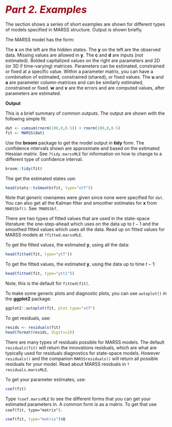 # <i style="font-size: 110%; color:#990017;">Part 2. Examples</i> {- #part2}

The section shows a series of short examples are shown for different types of models specified in MARSS structure. Output is shown briefly.

The MARSS model has the form:
\begin{equation}(\#eq:marss-part2)
\begin{gathered}
\mathbf{x}_t = \mathbf{B}_t\mathbf{x}_{t-1} + \mathbf{u}_t + \mathbf{C}_t\mathbf{c}_t + \mathbf{G}_t\mathbf{w}_t, \text{ where } \mathbf{w}_t \sim \,\text{MVN}(0,\mathbf{Q}_t)\\
\mathbf{y}_t = \mathbf{Z}_t\mathbf{x}_t + \mathbf{a}_t + \mathbf{D}_t\mathbf{d}_t + \mathbf{H}_t\mathbf{v}_t, \text{ where } \mathbf{v}_t \sim \,\text{MVN}(0,\mathbf{R}_t)\\
\mathbf{x}_1 \sim \,\text{MVN}(\boldsymbol{\pi},\boldsymbol{\Lambda}) \text{ or } \mathbf{x}_0 \sim \,\text{MVN}(\boldsymbol{\pi},\boldsymbol{\Lambda})
\end{gathered}
\end{equation} 

The $\mathbf{x}$ on the left are the hidden states. The $\mathbf{y}$ on the left are the observed data. Missing values are allowed in $\mathbf{y}$. The $\mathbf{c}$ and $\mathbf{d}$ are inputs (not estimated).  Bolded capitalized values on the right are parameters and 2D (or 3D if time-varying) matrices. Parameters can be estimated, constrained or fixed at a specific value. Within a parameter matrix, you can have a combination of estimated, constrained (shared), or fixed values. The $\mathbf{u}$ and $\mathbf{a}$ are parameter column-matrices and can be similarly estimated, constrained or fixed. $\mathbf{w}$ and $\mathbf{v}$ are the errors and are computed values, after parameters are estimated.

**Output**

This is a brief summary of common outputs. The output are shown with the following simple fit:
```r
dat <- cumsum(rnorm(100,0,0.5)) + rnorm(100,0,0.5)
fit <- MARSS(dat)
```

Use the **broom** package to get the model output in **tidy** form. The confidence intervals shown are approximate and based on the estimated Hessian matrix. See `?tidy.marssMLE` for information on how to change to a different type of confidence interval.

```r
broom::tidy(fit)
```

The get the estimated states use:
```r
head(stats::tsSmooth(fit, type="xtT"))
```
Note that generic rownames were given since none were specified for `dat`.
You can also get all the Kalman filter and smoother estimates for $\mathbf{x}$ from `MARSSkf()`. See `?MARSSkf`.

There are two types of fitted values that are used in the state-space literature: the one-step-ahead which uses on the data up to $t-1$ and the smoothed fitted values which uses all the data. Read up on fitted values for MARSS models at `?fitted.marssMLE`.

To get the fitted values, the estimated $\mathbf{y}$, using all the data:
```r
head(fitted(fit, type="ytT"))
```
To get the fitted values, the estimated $\mathbf{y}$, using the data up to time $t-1$:
```r
head(fitted(fit, type="ytt1"))
```
Note, this is the default for `fitted(fit)`.

To make some generic plots and diagnostic plots, you can use `autoplot()` in the **ggplot2** package:
```r
ggplot2::autoplot(fit, plot.type="xtT")
```

To get residuals, use:
```r
resids <- residuals(fit)
head(format(resids, digits=2))
```
There are many types of residuals possible for MARSS models. The default `residuals(fit)` will return the innovations residuals, which are what are typically used for residuals diagnostics for state-space models. However `residuals()` and the companion `MARSSresiduals()` will return all possible residuals for your model. Read about MARSS residuals in `?residuals.marssMLE`.

To get your parameter estimates, use:
```r
coef(fit)
```
Type `?coef.marssMLE` to see the different forms that you can get your estimated parameters in. A common form is as a matrix. To get that use `coef(fit, type="matrix")`.
```r
coef(fit, type="matrix")$Q
```


